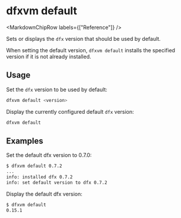 
# dfxvm default

<MarkdownChipRow labels={["Reference"]} />

Sets or displays the `dfx` version that should be used by default.

When setting the default version, `dfxvm default` installs the specified version if it is not already installed.

## Usage

Set the `dfx` version to be used by default:

```bash
dfxvm default <version>
```

Display the currently configured default `dfx` version:

```bash
dfxvm default
```

## Examples

Set the default dfx version to 0.7.0:

```bash
$ dfxvm default 0.7.2
...
info: installed dfx 0.7.2
info: set default version to dfx 0.7.2
```

Display the default dfx version:

```bash
$ dfxvm default
0.15.1
```

